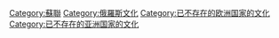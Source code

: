 {{Commons cat|Culture of the Soviet Union}}

[[Category:蘇聯|Category:蘇聯]]
[[Category:俄羅斯文化|Category:俄羅斯文化]]
[[Category:已不存在的欧洲国家的文化|Category:已不存在的欧洲国家的文化]]
[[Category:已不存在的亚洲国家的文化|Category:已不存在的亚洲国家的文化]]